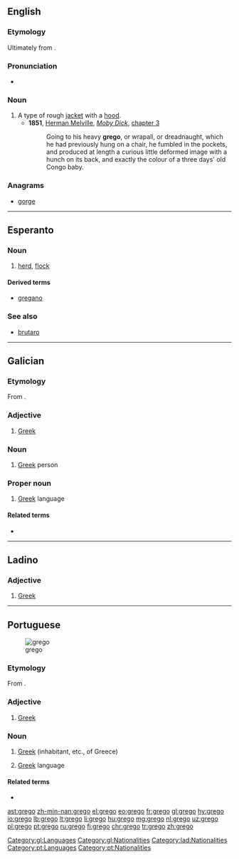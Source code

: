 ==English==

===Etymology===
Ultimately from {{etyl|la|en}} {{term|Graeco||Greek|lang=la}}.

===Pronunciation===
* {{a|UK}} {{IPA|/ˈɡɹeɪɡəʊ/|lang=en}}

===Noun===
{{en-noun}}

# A type of rough [[jacket]] with a [[hood]].
#*'''1851''', [[w:Herman Melville|Herman Melville]], ''[[w:Moby Dick|Moby Dick]]'', [[s:Moby-Dick/Chapter 3|chapter 3]]
#*: Going to his heavy '''grego''', or wrapall, or dreadnaught, which he had previously hung on a chair, he fumbled in the pockets, and produced at length a curious little deformed image with a hunch on its back, and exactly the colour of a three days' old Congo baby.

===Anagrams===
* [[gorge#English|gorge]]

----

==Esperanto==

===Noun===
{{eo-head}}

# [[herd]], [[flock]]

====Derived terms====
* [[gregano]]

===See also===
* [[brutaro]]

----

==Galician==

===Etymology===
From {{etyl|la|gl}} {{term|graecus|lang=la}}.

===Adjective===
{{gl-adj|f=grega}}

# [[Greek]]

===Noun===
{{gl-noun|m}}

# [[Greek]] person

===Proper noun===
{{gl-proper noun|m}}

# [[Greek]] language

====Related terms====
* {{l|gl|Grecia}}

[[Category:gl:Languages]]
[[Category:gl:Nationalities]]

----

==Ladino==

===Adjective===
{{lad-adj|l|g=m|f=grega}}

# [[Greek]]

[[Category:lad:Nationalities]]

----

==Portuguese==
[[Image:LuisdeCamoes4.jpg|thumb|grego]]

===Etymology===
From {{etyl|la|pt}} {{term|graecus|lang=la}}.

===Adjective===
{{pt-adj|greg|o}}

# [[Greek]]

===Noun===
{{pt-noun|m|s|f=grega}}

# [[Greek]] (inhabitant, etc., of Greece)
# {{label|pt|uncountable}} [[Greek]] language

====Related terms====
* {{l|pt|Grécia}}

[[Category:pt:Languages]]
[[Category:pt:Nationalities]]

[[ast:grego]]
[[zh-min-nan:grego]]
[[el:grego]]
[[eo:grego]]
[[fr:grego]]
[[gl:grego]]
[[hy:grego]]
[[io:grego]]
[[lb:grego]]
[[lt:grego]]
[[li:grego]]
[[hu:grego]]
[[mg:grego]]
[[nl:grego]]
[[uz:grego]]
[[pl:grego]]
[[pt:grego]]
[[ru:grego]]
[[fi:grego]]
[[chr:grego]]
[[tr:grego]]
[[zh:grego]]